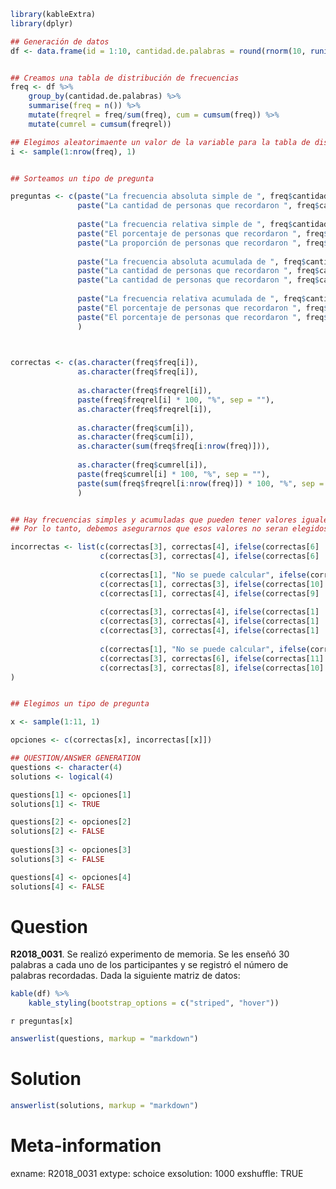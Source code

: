 ```r
library(kableExtra)
library(dplyr)

## Generación de datos
df <- data.frame(id = 1:10, cantidad.de.palabras = round(rnorm(10, runif(1, 12, 18), 2)))


## Creamos una tabla de distribución de frecuencias
freq <- df %>% 
    group_by(cantidad.de.palabras) %>% 
    summarise(freq = n()) %>% 
    mutate(freqrel = freq/sum(freq), cum = cumsum(freq)) %>% 
    mutate(cumrel = cumsum(freqrel))

## Elegimos aleatorimaente un valor de la variable para la tabla de distribución de frecuencias
i <- sample(1:nrow(freq), 1)


## Sorteamos un tipo de pregunta

preguntas <- c(paste("La frecuencia absoluta simple de ", freq$cantidad.de.palabras[i], " es igual a:", sep = ""),
               paste("La cantidad de personas que recordaron ", freq$cantidad.de.palabras[i], " palabras es igual a:", sep = ""),
               
               paste("La frecuencia relativa simple de ", freq$cantidad.de.palabras[i], " es igual a:", sep = ""),
               paste("El porcentaje de personas que recordaron ", freq$cantidad.de.palabras[i], " palabras es igual a:", sep = ""),
               paste("La proporción de personas que recordaron ", freq$cantidad.de.palabras[i], " palabras es igual a:", sep = ""),
               
               paste("La frecuencia absoluta acumulada de ", freq$cantidad.de.palabras[i], " es igual a:", sep = ""),
               paste("La cantidad de personas que recordaron ", freq$cantidad.de.palabras[i], " palabras o menos es igual a:", sep = ""),
               paste("La cantidad de personas que recordaron ", freq$cantidad.de.palabras[i], " palabras o más es igual a:", sep = ""),
               
               paste("La frecuencia relativa acumulada de ", freq$cantidad.de.palabras[i], " es igual a:", sep = ""),
               paste("El porcentaje de personas que recordaron ", freq$cantidad.de.palabras[i], " palabras o menos es igual a:", sep = ""),
               paste("El porcentaje de personas que recordaron ", freq$cantidad.de.palabras[i], " palabras o más es igual a:", sep = "")
               )

               

correctas <- c(as.character(freq$freq[i]),
               as.character(freq$freq[i]),
               
               as.character(freq$freqrel[i]),
               paste(freq$freqrel[i] * 100, "%", sep = ""),
               as.character(freq$freqrel[i]),
               
               as.character(freq$cum[i]),
               as.character(freq$cum[i]),
               as.character(sum(freq$freq[i:nrow(freq)])),
               
               as.character(freq$cumrel[i]),
               paste(freq$cumrel[i] * 100, "%", sep = ""),
               paste(sum(freq$freqrel[i:nrow(freq)]) * 100, "%", sep = "")
               )


## Hay frecuencias simples y acumuladas que pueden tener valores iguales
## Por lo tanto, debemos asegurarnos que esos valores no seran elegidos como distractores.

incorrectas <- list(c(correctas[3], correctas[4], ifelse(correctas[6] != correctas[1], correctas[6], as.character(freq$cum[i] + 1))),
                    c(correctas[3], correctas[4], ifelse(correctas[6] != correctas[1], correctas[6], as.character(freq$cum[i] + 1))),
                    
                    c(correctas[1], "No se puede calcular", ifelse(correctas[9] != correctas[3], correctas[9], as.character(freq$cumrel[i] + 0.1))),
                    c(correctas[1], correctas[3], ifelse(correctas[10] != correctas[4], correctas[10], paste(freq$cumrel[i] + 10, "%", sep = ""))),
                    c(correctas[1], correctas[4], ifelse(correctas[9] != correctas[3], correctas[9], as.character(freq$cumrel[i] + 0.1))),
                    
                    c(correctas[3], correctas[4], ifelse(correctas[1] != correctas[5], correctas[1], as.character(freq$freqrel[i] + 0.1))),
                    c(correctas[3], correctas[4], ifelse(correctas[1] != correctas[5], correctas[1], as.character(freq$freqrel[i] + 0.1))),
                    c(correctas[3], correctas[4], ifelse(correctas[1] != correctas[7], correctas[1], as.character(freq$freqrel[i] + 0.1))),
                    
                    c(correctas[1], "No se puede calcular", ifelse(correctas[3] != correctas[9], correctas[3], as.character(freq$freqrel[i] + 0.1))),
                    c(correctas[3], correctas[6], ifelse(correctas[11] != correctas[10], correctas[11], paste(freq$cumrel[i] + 10, "%", sep = ""))),
                    c(correctas[3], correctas[8], ifelse(correctas[10] != correctas[11], correctas[10], paste(freq$cumrel[i] + 10, "%", sep = "")))
)


## Elegimos un tipo de pregunta

x <- sample(1:11, 1)

opciones <- c(correctas[x], incorrectas[[x]])

## QUESTION/ANSWER GENERATION
questions <- character(4)
solutions <- logical(4)

questions[1] <- opciones[1]
solutions[1] <- TRUE

questions[2] <- opciones[2]
solutions[2] <- FALSE
    
questions[3] <- opciones[3]
solutions[3] <- FALSE

questions[4] <- opciones[4]
solutions[4] <- FALSE
```
Question
========
**R2018_0031**. Se realizó experimento de memoria. Se les enseñó 30 palabras a cada uno de los participantes y se registró el número de palabras recordadas. Dada la siguiente matriz de datos:  


```r
kable(df) %>% 
    kable_styling(bootstrap_options = c("striped", "hover"))
```  
  
`r preguntas[x]`


```r
answerlist(questions, markup = "markdown")
```
  
Solution
========

```r
answerlist(solutions, markup = "markdown")
```

Meta-information
================
exname: R2018_0031
extype: schoice
exsolution: 1000
exshuffle: TRUE
